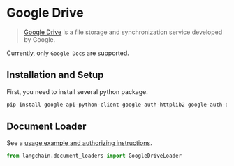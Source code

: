 # Google Drive

>[Google Drive](https://en.wikipedia.org/wiki/Google_Drive) is a file storage and synchronization service developed by Google.

Currently, only `Google Docs` are supported.

## Installation and Setup

First, you need to install several python package.

```bash
pip install google-api-python-client google-auth-httplib2 google-auth-oauthlib
```

## Document Loader

See a [usage example and authorizing instructions](/docs/integrations/document_loaders/google_drive.html).


```python
from langchain.document_loaders import GoogleDriveLoader
```
